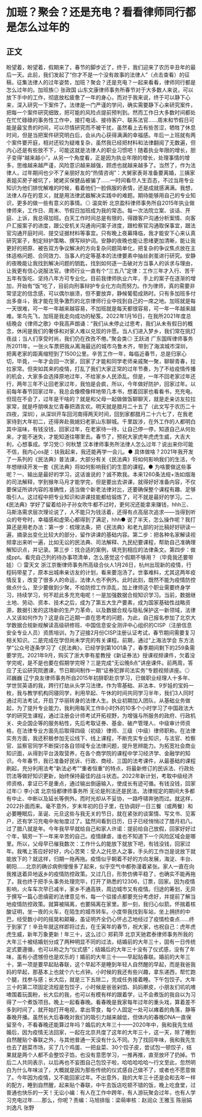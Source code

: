 # 加班？聚会？还是充电？看看律师同行都是怎么过年的
## 正文
盼望着，盼望着，假期来了，春节的脚步近了，终于，我们迎来了农历辛丑年的最后一天。此前，我们发起了“你才不是一个没有故事的法律人”（点击查看）的征稿，征集法律人的过年姿势，加班？聚会？还是充电？一起来看看，律师同行都是怎么过年的。加班族◎ 张政国  山东文康律师事务所春节对于大多数人来说，可以放下手中的工作，彻底放松疲惫了一年的身心，而对于我来说，终于可以静下心来，深入研究一下案件了。法律是一门严谨的学问，确实需要静下心来研究案件，把每一个案件研究细致，把可能的风险点提前预判到。然而工作日大多数时间都处在忙忙碌碌的事务性工作中，接打电话、接待客户、联系法官……周末和节假日可能是最宝贵的时间，可以尽情研究而不被干扰，虽然看上去有些苦涩，牺牲了休息时间，但是当把案件研究明白后，会从内心获得满满的幸福感。年后一上班就有两个案件要开庭，相对还较为疑难复杂，虽然我已经把材料和法律翻阅了无数遍，但内心还是有些放不下，可能这就是法律人的职业习惯吧！随着执业年限的增长，胆子变得“越来越小”，从另一个角度看，正是因为执业年限的增长，处理事情的增多，思维越来越严谨，风险意识越来越强，顾虑也就越来越多了。当然了，作为法律人，过年期间也少不了亲朋好友的“热情咨询”：大舅家表哥准备要离婚，三姨家表姐买房子被坑了，姥姥买保健品被骗了……一时间看尽人生百态，不过当用专业知识为他们排忧解难的时候，看着他们一脸佩服的表情，还是成就感满满。我想，法律人存在的意义，就是用法律武器解决实践中的难题。期待能够用自己的专业知识，更多的做一些有意义的事情。◎ 温奕昕 北京盈科律师事务所自2015年执业做律师来，工作日、周末、节假日加班成为我的常态。每一次法院立案、谈话、开庭、上诉，我总得加班。白天工作时间总是有限的，得跟客户沟通分析案情、向客户汇报案子的进度，跟公安机关沟通询问案子进度，跟检察官沟通取保事宜，跟法官沟通开庭时间、提交证据材料等事宜。只有晚上夜幕降临，我才能安下心来认真研究案子，制定辩护策略、撰写辩护词。安静的夜晚也能让思绪更加清晰，能让我更好的把原、被告双方争议解决的方向复杂问题简单化，把复杂的争议焦点放在主体适格问题、合同效力、当事人约定等基本的法律要素中抽丝剥茧进行研究。安静的夜晚能让我找到解决问题的钥匙，找到如何逐一击破对方当事人的诉求与理由，让我更有信心说服法官。律师行业一直有个“三五八”定律：工作三年才入行、苦干五年有饭吃、坚持八年方可专业化。目前我律师执业六年，手上的案子在逐渐的增加，开始有“饭”吃了，目前向刑事辩护专业化方向而努力。作为律师，真的需要非常坚定的信念感，可以偶尔崩溃，但不要放弃，静候葡萄成熟时。只有多加班多付出多奋斗，我才能在竞争激烈的北京律师行业中找到自己的一席之地。加班就是每一天很难，可一年一年越来越容易，不加班就是每天都很容易，可一年一年越来越难。笨鸟先飞，加班是我走向成功的秘笈。2022年1月16日，在我所2021年度总结晚会《律师之歌》中我高声朗诵：“我们从未停止过思考，我们从未有假日的概念，休闲是我们的奢侈和对家人难以兑现的许愿。当人们进入梦乡，我们常在挑灯夜战；当人们享受时尚，我们仍在孜孜不倦。”聚会类◎ 王跃进  广东国晖律师事务所2011年，一张火车票把我从离海最远的城市乌鲁木齐，带到了海滨城市深圳，把离老家的距离缩短到了1500公里。辛苦工作一年，每临近春节，总是归家心切，毕竟，一年才会回一次家，回家了才能和同学老师亲戚聚一聚，聊聊青春，拉拉家常。但突如其来的疫情，打乱了我们大家正常的过年节奏，为了不给疫情传播的机会，大家多会选择原地过年，不给家乡人民添乱。但是，一年不回老家过年还行，两年三年不让回老家过年，我怕是会疯，所以，今年做好防护，回家过年。以前每年春节回家过年，我总会像模像样地带几本书，想着回家也看看书，充充电。但现在不会了，过年是干啥的？就是和父母一起做做饭聊聊天，就是走亲访友拉拉家常，就是呼朋唤友忆青春把酒言欢。明天就是腊月二十五了（此文写于农历二十四夜，深圳），从深圳开车回河南得两天时间，回到家都腊月二十六七了，在我老家待到大年初二，还得奔赴我媳妇老家山东聊城。千里跋涉，在外工作的人都明白其中滋味，有钱没钱，回家过年，在老家待一待，让自己停一停，知道自己从何处来，才能不迷失，才能知道往哪里去。春节了，预祝大家虎年虎虎生威，大吉大利，心想事成。学习党◎ 何秋慧  汉本律师事务所法律人怎么过年？说出来你可能不信，我内心os是：扶我起来，我还能再学一会儿。●  具体做啥？2021年我开发了一系列的《民法典》普法课，大部分有关《民法典》将如何影响我们的生活，今年想继续开发一套《民法典》将如何影响我们的生意的课程。●  为啥要做这些事呢？一、输出是最好的学习，这话谁说的？诚不欺我。本来1260条法规+浩如烟海的司法解释，学到猴年马月才能学完，但是要出去讲课，就得好好准备内容，不仅要保证所讲内容的准确性，适当做个新老法律对比，还要确保整个课程有趣、足够吸引人。这过程中把专业知识和讲课技能都给锻炼了，可不就是最好的学习。二、《民法典》学好了留着给孙子孙女吹牛都不过时，更何况还能拿来赚钱，hhh三、马斯洛需求层次理论说了，人不能只为钱活着，还得有点高层次追求——当得到听众的夸夸时，幸福感和虚荣心都得到了满足，hhh●  说了半天，怎么操作呢？我打算还是用老办法：第一步：梳理法条，把《民法典》和老九部的对比稿好好研读一遍，摘录出变化比较大的部分，留作讲课的基础内容。第二步：把各种名家解读视频拿出来听一遍，比如无讼的民法典、司法解释、九民纪要课程，帮助自己准确理解知识点，并记录。第三步：找合适的案例，填充到相应的法律条文。第四步：做成ppt。看完自己列的待办事项清单，怎么感觉这个假期不够用？（毕竟我还要带娃）◎ 雷天文  浙江京衡律师事务所高级合伙人1月26日，杭州出现新的疫情，行程码带星了，原本出城串亲访友的计划，看来要泡汤了。世事难料，尤其这两年疫情反复，改变了很多人的命运，法律人也不例外。此时此刻，既然不能为疫情防控做点什么，至少要做到少聚，不给防控工作添乱，加上律师这个职业需要终身学习，持续学习，何不趁此多充充电呢！一是加强数据合规知识学习。当前，数据继土地、劳动、资本、技术之后，成为了第五大生产要素，成为国家基础性战略资源，数据引发的这场新的生产力革命，以及数据合规与隐私保护这一新领域，法律人又该如何作为？这是自己近期一直在思考的问题，为此，自己报名参加了北京大学数据合规新规解读高级研修班、中国信息安全测评中心组织的CISP（注册信息安全专业人员）资质培训，为了迎接2月份CISP注册认证考试，春节期间需要复习相关知识。二是完成在学但尚未学完的有关课程。前期，通过“上海法学会 东方法学”公众号逐条学习了《民法典》，已经学到第1001条了，春季期间剩下的259条需要学完。2021年9月，购买了浙大李有星教授《新证券法》授课视频课件，欠着没学完呢，是不是也要在假期学完呀？三是完成“无讼晚8点”讲座课件。前两周，答应了无讼研究院邀课，节日期间制作一期“证券犯罪司法实务”专题视频讲座。◎ 邓巍巍 辽宁良友律师事务所自2015年初辞职赴京学习，已做职业经理人十多年、学世贸英语的我，跨行打劫从头学习法律。作为零基础、非法本、9岁娃的宝妈一枚，我与教学机构同寝同学，利用早起、午休的时间共同学习半年，我们3人同时通过司法考试，开启了华丽转身的法律人生。执业初期加入团队，从基础业务做起，为了提升专业能力，我利用每天工作8小时外的10多个小时学习了中国政法大学的研究生课程，通过注册会计师考试开拓视野，为增强与所服务的政府、行政机关、央企国企等的服务粘性，先后考取证券、基金、破产管理人、中级审计师资格，在法律专业方面先后取得四级（初级）律师、三级（中级）律师职称。在法律实务方面，我还积极参加无讼线下、线上课程，不断充实专业知识，与法官、检察官、监察官同学不断探讨各自领域专业法律问题，提升思辨能力。为拓宽社会商业知识面，从得到平台汲取营养，在各个商学院的课程中学习经济学、金融学的知识。今年春节，我已准备好民诉、行政、商经、三国的法考课件，从最基础的课程刷起，充分利用法考“新法必考”“重者恒重”的特点，将最新修订的民诉法、行政处罚法等做好知识更新，始终保持最佳的战斗状态。2022年新计划，考取中级经济师资格，拿证已不是重点，通过输出倒逼输入，使成长有迹可循。有钱没钱，回家过年◎ 李小滨  北京恒都律师事务所 无论是刑法还是民法，法律规定的期间大多都有中止、中断以及延长等例外。而时光却从不妥协，一路呼啸奔驰而过。就这样，2022扑面而来。毫不意外，岁末年初的日子里，在协调好一日三餐（或两餐）和必要睡眠后，圣诞、元旦这些与我无关的节日，就在紧张的谈案情、写文书、见客户，还有学习充电中匆匆度过了。猛然间看到日历，日子已经悄悄过了腊月初八。过了腊八就是年。今年我早早就给自己和家人许诺：提前给自己放假，回家好好过个年，犒劳一下一年来辛苦的自己。疫情肆虐，谁也不知道下一个风险区域会是哪里。所以，父母早已催我数次：工作什么的能放下就放下吧，有钱没钱，回家过年。我嘴上答应好好好，内心苦笑：受人之托忠人之事，手头的工作岂是说放下就能放下的？就这样，归期一拖再拖。疫情似乎朝着不好的方向发展，海淀、丰台、朝阳……北京的确诊病例慢慢多了起来，似乎空气中都弥漫着紧张。家人一直在向我推送着异地返乡的疫情防控政策。又过几日，形势仿佛平稳了，也确实不能再拖了。我也终于把手头事务处理完毕，打开了熟悉的12306，订票，回家。因为疫情影响，火车车次早已减半，家乡不通高铁，周边城市又有疫情。归途的筹划，无异于撰写一篇心思缜密的法律意见书，每一个驳接点都要充分考虑好，并提前了解当地疫情防控政策。就算被隔离，也要隔离在家里。那一刻，我归心似箭。怀揣着核酸证明，坐一夜的火车，在陌生的城市转车。小度带我找到车站，坐上拥挤的中巴，经受数小时的摇晃和颠簸，虽证明齐全仍心怀忐忑地经过了疫情检查点……终于到家了！辛丑年就这样即将过去，在壬寅年的春节，祝大家，也祝自己：虎年虎虎生威，新年万象更新！年三十，这么过◎ 郑莉萍  北京天驰君泰律师事务所我的大年三十被结婚划分成了两种明显不同的过法，结婚前的大年三十，固有一日传统定式要遵循，也可以称之为“仪式感”；结婚后的大年三十没有了仪式感，没有了年味，虽有小遗憾但也是欢乐的！婚前的大年三十——早起贴春联。婚前的大年三十，第一项是要早起贴春联，这个早起不是睡到年轻人自然醒的早起，而是我爸我妈的早起，那基本上也就个六七点钟。小时候的我还有些兴趣，拿东递西，帮忙跑个腿，找参与感；长大后，就是三下五除二，完成任务接着睡。下午包饺子。大年三十的第二项固定流程是包饺子，小时候是爸爸剁馅、妈妈擀皮，小朋友们叽叽喳喳围着玩面粉，长大后的我，也可以有模有样的跟着学，让不会煮饭的我自以为习得了一个煮饭项目。晚上一起看春晚。看春晚是我家每年过年的重头戏，算着差不多到时间了，就开始打开电视，拿出零食，每个人固定一处可以瘫着的角落，静等春晚开播。虽然长大后春晚对我们的吸引力越来越低，但体内的春晚DNA一直保留至今，不看春晚还能算过年吗？婚后的大年三十——2020年中，我和我先生结婚后，因为疫情无法回家，一起在北京共度了这年的大年三十，这一天，除了睡到自然醒贴个春联之外，与其他普通一天没有什么不同。为了找回年味，我和我先生也去了趟菜市场，买了几个鸡蛋、一把韭菜、30个饺子皮，尝试包一顿饺子，结果就是两个人都不会整饺子馅，也没有意愿学习，一推再推，直至放坏了扔掉。节后二人共同表示，以后再也不妄图自己包饺子啦，哈哈哈哈哈～行文至此，忽然明白为什么年味淡了，大概就是因为那些传统的仪式感自己做不了，或者也不愿意做了。今年因为疫情，又不能回家过年。不出意外，我的大年三十还是会和去年一样的配方，睡到自然醒，起来贴个春联，中午去饭店吃顿不错的饭，晚上吃食堂，过普通也快乐的一天！无讼小编：有人在工作中跨年，有人游玩聚会过年，也有人学习充电过年……那么，你呢？责编：马旭排版：梁萌审核：赵润众 王雅玉 陈丽娟 刘逸凡 张野